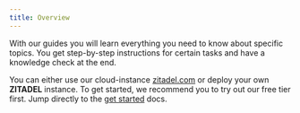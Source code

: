 ```yaml
---
title: Overview
---
```



With our guides you will learn everything you need to know about specific topics. You get step-by-step instructions for certain tasks and have a knowledge check at the end.

You can either use our cloud-instance [zitadel.com](https://zitadel.com) or deploy your own **ZITADEL** instance. To get started, we recommend you to try out our free tier first. Jump directly to the [get started](./start/quickstart) docs.

<Column>
  <ListWrapper title="Get to know ZITADEL">
    <ListElement
      link="/docs/guides/start/quickstart"
      type={ICONTYPE.START}
      title="Get started"
      description="Try out zitadel.com"
    />
    <ListElement
      link="/docs/guides/start/organizations"
      type={ICONTYPE.START}
      title="Organizations"
      description="Learn how ZITADEL ist organized"
    />
    <ListElement
      link="/docs/guides/start/projects"
      type={ICONTYPE.START}
      title="Projects"
      description="Understand projects and grants"
    />
  </ListWrapper>
  <ListWrapper title="Installation">
    <ListElement
      link="/docs/guides/deploy/options"
      type={ICONTYPE.SYSTEM}
      title="Run ZITADEL"
      description="Learn how to run ZITADEL on your preferred platform"
    />
    <ListElement
      link="/docs/guides/manage/self-hosted/configure"
      type={ICONTYPE.SYSTEM}
      title="Configure ZITADEL"
      description="Learn how to configure your ZITADEL installation"
    />
    <ListElement
      link="/docs/guides/manage/self-hosted/loadbalancing-example"
      type={ICONTYPE.SYSTEM}
      title="Near Production Example"
      description="Try an example with a correctly configured load balancer"
    />
  </ListWrapper>
  <ListWrapper title="Integrations">
    <ListElement
      link="./integrations/authenticated-mongodb-charts"
      iconClasses="lab la-mdb"
      roundClasses="rounded rounded-service"
      title="Authenticated MongoDB Charts"
      description=""
    />
  </ListWrapper>
  <ListWrapper title="Authentication">
    <ListElement
      link="/docs/guides/authentication/login-users"
      type={ICONTYPE.LOGIN}
      title="Login users"
      description="Authenticate users in ZITADEL"
    />
    <ListElement
      link="/docs/guides/authentication/identity-brokering"
      type={ICONTYPE.LOGIN}
      title="Identity Brokering"
      description="Identity Brokering and Federated Identities"
    />
  </ListWrapper>
  <ListWrapper title="APIs">
    <ListElement
      link="/docs/guides/api/access-zitadel-apis"
      type={ICONTYPE.APIS}
      title="APIs"
      description="Authorize Service Users to access ZITADEL APIs"
    />
  </ListWrapper>
  <ListWrapper title="Customization">
    <ListElement
      link="/docs/guides/customize/branding"
      type={ICONTYPE.PRIVATELABELING}
      title="Private Labeling"
      description="Customize your organization to your brand"
    />
    <ListElement
      link="/docs/guides/customize/texts"
      type={ICONTYPE.TEXTS}
      title="Texts"
      description="Login interface texts and notification texts"
    />
    <ListElement
      link="/docs/guides/customize/behavior"
      type={ICONTYPE.TEXTS}
      title="Behavior"
      description="Customize ZITADELs behavior"
    />
  </ListWrapper>
  <ListWrapper title="Solution Scenarios">
    <ListElement
      link="./solution-scenarios/b2c"
      iconClasses="las la-paragraph"
      roundClasses="rounded rounded-service"
      label="B2C"
      title="Business to Consumer"
      description=""
    />
    <ListElement
      link="./solution-scenarios/b2b"
      iconClasses="las la-paragraph"
      roundClasses="rounded rounded-login"
      label="B2B"
      title="Business to Business"
      description=""
    />
  </ListWrapper>
</Column>
